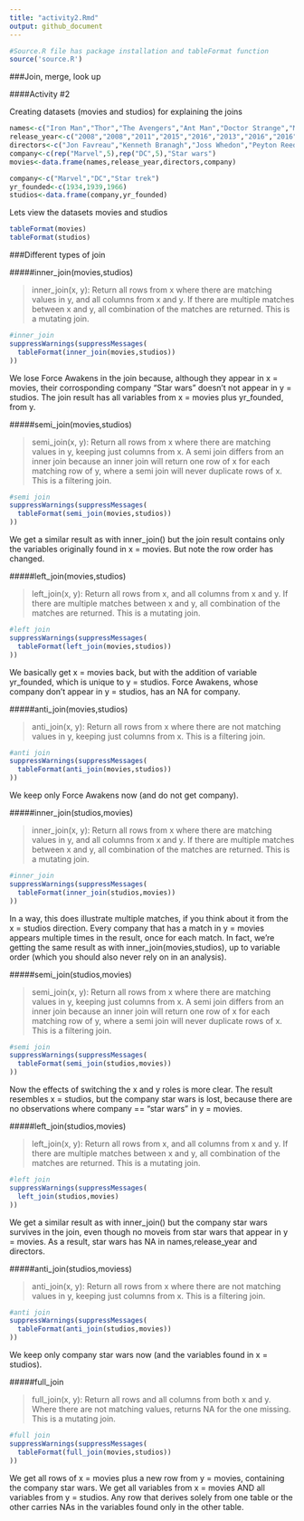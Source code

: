 ```yaml
---
title: "activity2.Rmd"
output: github_document
---
```


```r
#Source.R file has package installation and tableFormat function 
source('source.R')
```

###Join, merge, look up

####Activity #2

Creating datasets (movies and studios) for explaining the joins
```r
names<-c("Iron Man","Thor","The Avengers","Ant Man","Doctor Strange","Man of steel","Dawn of Justice","Suicide squad","Wonder woman","Justice league","Force awakens")
release_year<-c("2008","2008","2011","2015","2016","2013","2016","2016","2017","2017","2015")
directors<-c("Jon Favreau","Kenneth Branagh","Joss Whedon","Peyton Reed","Scott Derrickson","Zack Snyder","Zack Snyder","David Ayer","Patty Jenkins","Zack Snyder","J.J. Abrams")
company<-c(rep("Marvel",5),rep("DC",5),"Star wars")
movies<-data.frame(names,release_year,directors,company)

company<-c("Marvel","DC","Star trek")
yr_founded<-c(1934,1939,1966)
studios<-data.frame(company,yr_founded)
```

Lets view the datasets movies and studios

```r
tableFormat(movies)
tableFormat(studios)
```

###Different types of join

#####inner_join(movies,studios)

> inner_join(x, y): Return all rows from x where there are matching values in y, and all columns from x and y. If there are multiple matches between x and y, all combination of the matches are returned. This is a mutating join.

```r
#inner_join
suppressWarnings(suppressMessages(
  tableFormat(inner_join(movies,studios))
))
```
We lose Force Awakens in the join because, although they appear in x = movies, their corrosponding company "Star wars" doesn't not appear in y = studios. The join result has all variables from x = movies plus yr_founded, from y.

#####semi_join(movies,studios)

> semi_join(x, y): Return all rows from x where there are matching values in y, keeping just columns from x. A semi join differs from an inner join because an inner join will return one row of x for each matching row of y, where a semi join will never duplicate rows of x. This is a filtering join.

```r
#semi join
suppressWarnings(suppressMessages(
  tableFormat(semi_join(movies,studios))
))
```
We get a similar result as with inner_join() but the join result contains only the variables originally found in  x = movies. But note the row order has changed.

#####left_join(movies,studios)

> left_join(x, y): Return all rows from x, and all columns from x and y. If there are multiple matches between x and y, all combination of the matches are returned. This is a mutating join.

```r
#left join
suppressWarnings(suppressMessages(
  tableFormat(left_join(movies,studios))
))
```

We basically get x = movies back, but with the addition of variable yr_founded, which is unique to  y = studios. Force Awakens, whose company don't appear in y = studios, has an NA for company.

#####anti_join(movies,studios)

> anti_join(x, y): Return all rows from x where there are not matching values in y, keeping just columns from x. This is a filtering join.

```r
#anti join
suppressWarnings(suppressMessages(
  tableFormat(anti_join(movies,studios))
))
```
We keep only Force Awakens now (and do not get company).

#####inner_join(studios,movies)

> inner_join(x, y): Return all rows from x where there are matching values in y, and all columns from x and y. If there are multiple matches between x and y, all combination of the matches are returned. This is a mutating join.

```r
#inner_join
suppressWarnings(suppressMessages(
  tableFormat(inner_join(studios,movies))
))
```
In a way, this does illustrate multiple matches, if you think about it from the x = studios direction. Every company that has a match in y = movies appears multiple times in the result, once for each match. In fact, we’re getting the same result as with inner_join(movies,studios), up to variable order (which you should also never rely on in an analysis).

#####semi_join(studios,movies)

> semi_join(x, y): Return all rows from x where there are matching values in y, keeping just columns from x. A semi join differs from an inner join because an inner join will return one row of x for each matching row of y, where a semi join will never duplicate rows of x. This is a filtering join.

```r
#semi join
suppressWarnings(suppressMessages(
  tableFormat(semi_join(studios,movies))
))
```
Now the effects of switching the x and y roles is more clear. The result resembles x = studios, but the company star wars is lost, because there are no observations where company == "star wars" in y = movies.

#####left_join(studios,movies)

> left_join(x, y): Return all rows from x, and all columns from x and y. If there are multiple matches between x and y, all combination of the matches are returned. This is a mutating join.

```r
#left join
suppressWarnings(suppressMessages(
  left_join(studios,movies)
))
```

We get a similar result as with inner_join() but the company star wars survives in the join, even though no moveis from star wars that appear in y = movies. As a result, star wars has NA in names,release_year and directors.

#####anti_join(studios,moviess)

> anti_join(x, y): Return all rows from x where there are not matching values in y, keeping just columns from x. This is a filtering join.

```r
#anti join
suppressWarnings(suppressMessages(
  tableFormat(anti_join(studios,movies))
))
```
We keep only company star wars now (and the variables found in x = studios).

#####full_join

> full_join(x, y): Return all rows and all columns from both x and y. Where there are not matching values, returns NA for the one missing. This is a mutating join.

```r
#full join
suppressWarnings(suppressMessages(
  tableFormat(full_join(movies,studios))
))
```

We get all rows of x = movies plus a new row from y = movies, containing the company star wars. We get all variables from x = movies AND all variables from y = studios. Any row that derives solely from one table or the other carries NAs in the variables found only in the other table.
